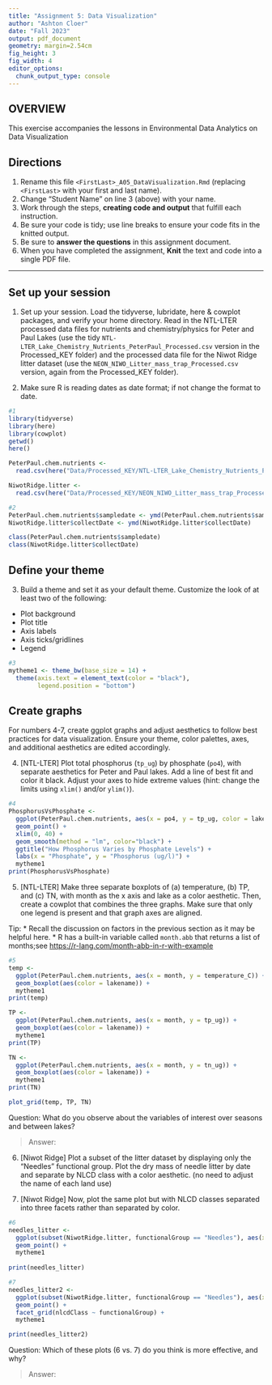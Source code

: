 ```yaml
---
title: "Assignment 5: Data Visualization"
author: "Ashton Cloer"
date: "Fall 2023"
output: pdf_document
geometry: margin=2.54cm
fig_height: 3
fig_width: 4
editor_options: 
  chunk_output_type: console
---
```


## OVERVIEW

This exercise accompanies the lessons in Environmental Data Analytics on Data Visualization 

## Directions
1.  Rename this file `<FirstLast>_A05_DataVisualization.Rmd` (replacing `<FirstLast>` with your first and last name).
2. Change "Student Name" on line 3 (above) with your name.
3. Work through the steps, **creating code and output** that fulfill each instruction.
4. Be sure your code is tidy; use line breaks to ensure your code fits in the knitted output.
5. Be sure to **answer the questions** in this assignment document.
6. When you have completed the assignment, **Knit** the text and code into a single PDF file.

---

## Set up your session 

1. Set up your session. Load the tidyverse, lubridate, here & cowplot packages, and verify your home directory. Read in the NTL-LTER processed data files for nutrients and chemistry/physics for Peter and Paul Lakes (use the tidy `NTL-LTER_Lake_Chemistry_Nutrients_PeterPaul_Processed.csv` version in the Processed_KEY folder) and the processed data file for the Niwot Ridge litter dataset (use the `NEON_NIWO_Litter_mass_trap_Processed.csv` version, again from the Processed_KEY folder). 

2. Make sure R is reading dates as date format; if not change the format to date.

```r
#1 
library(tidyverse)
library(here)
library(cowplot)
getwd()
here()

PeterPaul.chem.nutrients <- 
  read.csv(here("Data/Processed_KEY/NTL-LTER_Lake_Chemistry_Nutrients_PeterPaul_Processed.csv"), stringsAsFactors = TRUE)

NiwotRidge.litter <-
  read.csv(here("Data/Processed_KEY/NEON_NIWO_Litter_mass_trap_Processed.csv"), stringsAsFactors = TRUE)

#2 
PeterPaul.chem.nutrients$sampledate <- ymd(PeterPaul.chem.nutrients$sampledate)
NiwotRidge.litter$collectDate <- ymd(NiwotRidge.litter$collectDate)

class(PeterPaul.chem.nutrients$sampledate)
class(NiwotRidge.litter$collectDate)
```
## Define your theme
3. Build a theme and set it as your default theme. Customize the look of at least two of the following: 
 * Plot background
 * Plot title
 * Axis labels
 * Axis ticks/gridlines
 * Legend

```r
#3
mytheme1 <- theme_bw(base_size = 14) +
  theme(axis.text = element_text(color = "black"), 
        legend.position = "bottom")
```

## Create graphs
For numbers 4-7, create ggplot graphs and adjust aesthetics to follow best practices for data visualization. Ensure your theme, color palettes, axes, and additional aesthetics are edited accordingly.

4. [NTL-LTER] Plot total phosphorus (`tp_ug`) by phosphate (`po4`), with separate aesthetics for Peter and Paul lakes. Add a line of best fit and color it black. Adjust your axes to hide extreme values (hint: change the limits using `xlim()` and/or `ylim()`).

```r
#4 
PhosphorusVsPhosphate <- 
  ggplot(PeterPaul.chem.nutrients, aes(x = po4, y = tp_ug, color = lakename)) +
  geom_point() +
  xlim(0, 40) +
  geom_smooth(method = "lm", color="black") +
  ggtitle("How Phosphorus Varies by Phosphate Levels") +
  labs(x = "Phosphate", y = "Phosphorus (ug/l)") +
  mytheme1
print(PhosphorusVsPhosphate)
```


5. [NTL-LTER] Make three separate boxplots of (a) temperature, (b) TP, and (c) TN, with month as the x axis and lake as a color aesthetic. Then, create a cowplot that combines the three graphs. Make sure that only one legend is present and that graph axes are aligned. 

Tip:
* Recall the discussion on factors in the previous section as it may be helpful here. 
* R has a built-in variable called `month.abb` that returns a list of months;see <https://r-lang.com/month-abb-in-r-with-example>

```r
#5 
temp <-
  ggplot(PeterPaul.chem.nutrients, aes(x = month, y = temperature_C)) +
  geom_boxplot(aes(color = lakename)) +
  mytheme1
print(temp)

TP <-
  ggplot(PeterPaul.chem.nutrients, aes(x = month, y = tp_ug)) +
  geom_boxplot(aes(color = lakename)) +
  mytheme1
print(TP)

TN <-
  ggplot(PeterPaul.chem.nutrients, aes(x = month, y = tn_ug)) +
  geom_boxplot(aes(color = lakename)) +
  mytheme1
print(TN)

plot_grid(temp, TP, TN)
```

Question: What do you observe about the variables of interest over seasons and between lakes? 

> Answer: 

6. [Niwot Ridge] Plot a subset of the litter dataset by displaying only the "Needles" functional group. Plot the dry mass of needle litter by date and separate by NLCD class with a color aesthetic. (no need to adjust the name of each land use)

7. [Niwot Ridge] Now, plot the same plot but with NLCD classes separated into three facets rather than separated by color. 

```r
#6
needles_litter <-
  ggplot(subset(NiwotRidge.litter, functionalGroup == "Needles"), aes(x = collectDate, y = dryMass, color = nlcdClass)) +
  geom_point() +
  mytheme1
  
print(needles_litter)

#7
needles_litter2 <-
  ggplot(subset(NiwotRidge.litter, functionalGroup == "Needles"), aes(x = collectDate, y = dryMass, color = nlcdClass)) +
  geom_point() +
  facet_grid(nlcdClass ~ functionalGroup) +
  mytheme1

print(needles_litter2)
```
Question: Which of these plots (6 vs. 7) do you think is more effective, and why? 

> Answer: